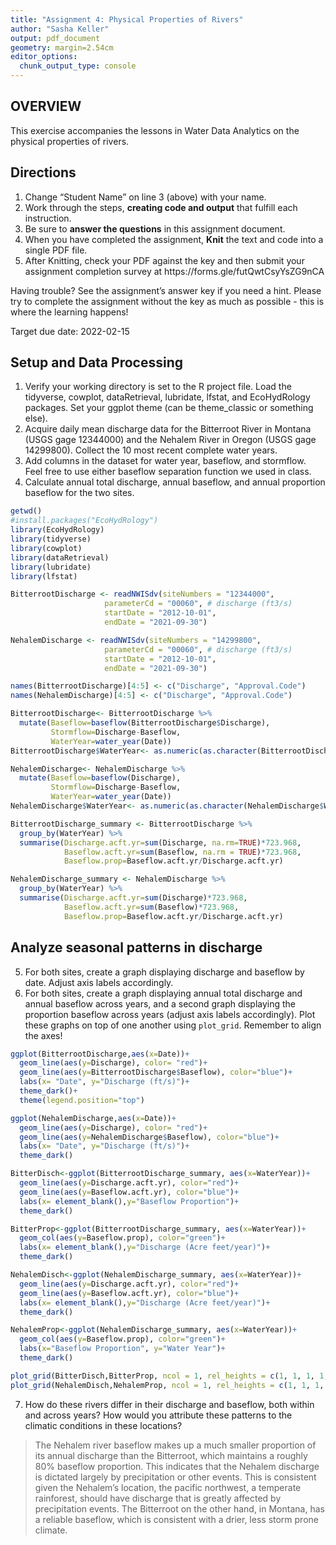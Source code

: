 ```yaml
---
title: "Assignment 4: Physical Properties of Rivers"
author: "Sasha Keller"
output: pdf_document
geometry: margin=2.54cm
editor_options: 
  chunk_output_type: console
---
```


## OVERVIEW

This exercise accompanies the lessons in Water Data Analytics on the physical properties of rivers. 

## Directions
1. Change "Student Name" on line 3 (above) with your name.
2. Work through the steps, **creating code and output** that fulfill each instruction.
3. Be sure to **answer the questions** in this assignment document.
4. When you have completed the assignment, **Knit** the text and code into a single PDF file.
5. After Knitting, check your PDF against the key and then submit your assignment completion survey at https://forms.gle/futQwtCsyYsZG9nCA

Having trouble? See the assignment's answer key if you need a hint. Please try to complete the assignment without the key as much as possible - this is where the learning happens!

Target due date: 2022-02-15

## Setup and Data Processing

1. Verify your working directory is set to the R project file. Load the tidyverse, cowplot, dataRetrieval, lubridate, lfstat, and EcoHydRology packages. Set your ggplot theme (can be theme_classic or something else).
2. Acquire daily mean discharge data for the Bitterroot River in Montana (USGS gage 12344000) and the Nehalem River in Oregon (USGS gage 14299800). Collect the 10 most recent complete water years.
3. Add columns in the dataset for water year, baseflow, and stormflow. Feel free to use either baseflow separation function we used in class. 
4. Calculate annual total discharge, annual baseflow, and annual proportion baseflow for the two sites.

```r
getwd()
#install.packages("EcoHydRology")
library(EcoHydRology)
library(tidyverse)
library(cowplot)
library(dataRetrieval)
library(lubridate)
library(lfstat)

BitterrootDischarge <- readNWISdv(siteNumbers = "12344000",
                     parameterCd = "00060", # discharge (ft3/s)
                     startDate = "2012-10-01", 
                     endDate = "2021-09-30")

NehalemDischarge <- readNWISdv(siteNumbers = "14299800",
                     parameterCd = "00060", # discharge (ft3/s)
                     startDate = "2012-10-01", 
                     endDate = "2021-09-30")

names(BitterrootDischarge)[4:5] <- c("Discharge", "Approval.Code")
names(NehalemDischarge)[4:5] <- c("Discharge", "Approval.Code")

BitterrootDischarge<- BitterrootDischarge %>%
  mutate(Baseflow=baseflow(BitterrootDischarge$Discharge),
         Stormflow=Discharge-Baseflow,
         WaterYear=water_year(Date))
BitterrootDischarge$WaterYear<- as.numeric(as.character(BitterrootDischarge$WaterYear))

NehalemDischarge<- NehalemDischarge %>%
  mutate(Baseflow=baseflow(Discharge),
         Stormflow=Discharge-Baseflow,
         WaterYear=water_year(Date)) 
NehalemDischarge$WaterYear<- as.numeric(as.character(NehalemDischarge$WaterYear))

BitterrootDischarge_summary <- BitterrootDischarge %>%
  group_by(WaterYear) %>%
  summarise(Discharge.acft.yr=sum(Discharge, na.rm=TRUE)*723.968,
            Baseflow.acft.yr=sum(Baseflow, na.rm = TRUE)*723.968,
            Baseflow.prop=Baseflow.acft.yr/Discharge.acft.yr)

NehalemDischarge_summary <- NehalemDischarge %>%
  group_by(WaterYear) %>%
  summarise(Discharge.acft.yr=sum(Discharge)*723.968,
            Baseflow.acft.yr=sum(Baseflow)*723.968,
            Baseflow.prop=Baseflow.acft.yr/Discharge.acft.yr)

```

## Analyze seasonal patterns in discharge

5. For both sites, create a graph displaying discharge and baseflow by date. Adjust axis labels accordingly.
6. For both sites, create a graph displaying annual total discharge and annual baseflow across years, and a second graph displaying the proportion baseflow across years (adjust axis labels accordingly). Plot these graphs on top of one another using `plot_grid`. Remember to align the axes!

```r
ggplot(BitterrootDischarge,aes(x=Date))+
  geom_line(aes(y=Discharge), color= "red")+
  geom_line(aes(y=BitterrootDischarge$Baseflow), color="blue")+
  labs(x= "Date", y="Discharge (ft/s)")+
  theme_dark()+
  theme(legend.position="top")

ggplot(NehalemDischarge,aes(x=Date))+
  geom_line(aes(y=Discharge), color= "red")+
  geom_line(aes(y=NehalemDischarge$Baseflow), color="blue")+
  labs(x= "Date", y="Discharge (ft/s)")+
  theme_dark()

BitterDisch<-ggplot(BitterrootDischarge_summary, aes(x=WaterYear))+
  geom_line(aes(y=Discharge.acft.yr), color="red")+
  geom_line(aes(y=Baseflow.acft.yr), color="blue")+
  labs(x= element_blank(),y="Baseflow Proportion")+
  theme_dark()

BitterProp<-ggplot(BitterrootDischarge_summary, aes(x=WaterYear))+
  geom_col(aes(y=Baseflow.prop), color="green")+
  labs(x= element_blank(),y="Discharge (Acre feet/year)")+
  theme_dark()

NehalemDisch<-ggplot(NehalemDischarge_summary, aes(x=WaterYear))+
  geom_line(aes(y=Discharge.acft.yr), color="red")+
  geom_line(aes(y=Baseflow.acft.yr), color="blue")+
  labs(x= element_blank(),y="Discharge (Acre feet/year)")+
  theme_dark()

NehalemProp<-ggplot(NehalemDischarge_summary, aes(x=WaterYear))+
  geom_col(aes(y=Baseflow.prop), color="green")+
  labs(x="Baseflow Proportion", y="Water Year")+
  theme_dark()

plot_grid(BitterDisch,BitterProp, ncol = 1, rel_heights = c(1, 1, 1, 1, 1.2),align = "hv")
plot_grid(NehalemDisch,NehalemProp, ncol = 1, rel_heights = c(1, 1, 1, 1, 1.2),align = "hv")

```

7. How do these rivers differ in their discharge and baseflow, both within and across years? How would you attribute these patterns to the climatic conditions in these locations?

> The Nehalem river baseflow makes up a much smaller proportion of its annual discharge than the Bitterroot, which maintains a roughly 80% baseflow proportion. This indicates that the Nehalem discharge is dictated largely by precipitation or other events. This is consistent given the Nehalem's location, the pacific northwest, a temperate rainforest, should have discharge that is greatly affected by precipitation events. The Bitterroot on the other hand, in Montana, has a reliable baseflow, which is consistent with a drier, less storm prone climate.
